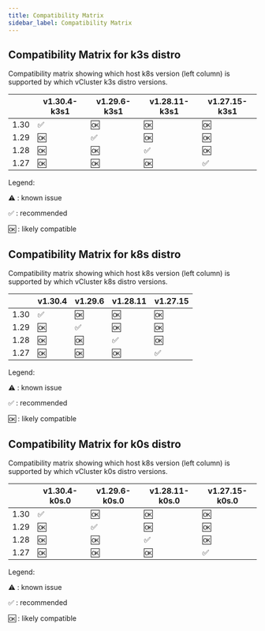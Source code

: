 ```yaml
---
title: Compatibility Matrix
sidebar_label: Compatibility Matrix
---
```


## Compatibility Matrix for k3s distro

Compatibility matrix showing which host k8s version (left column) is supported by which vCluster k3s distro versions.

|      |    v1.30.4-k3s1    |    v1.29.6-k3s1    |   v1.28.11-k3s1    |   v1.27.15-k3s1    |
|------|--------------------|--------------------|--------------------|--------------------|
| 1.30 | :white_check_mark: | :ok:               | :ok:               | :ok:               |
| 1.29 | :ok:               | :white_check_mark: | :ok:               | :ok:               |
| 1.28 | :ok:               | :ok:               | :white_check_mark: | :ok:               |
| 1.27 | :ok:               | :ok:               | :ok:               | :white_check_mark: |


Legend:

:warning: : known issue

:white_check_mark: : recommended

:ok: : likely compatible

## Compatibility Matrix for k8s distro

Compatibility matrix showing which host k8s version (left column) is supported by which vCluster k8s distro versions.

|      |      v1.30.4       |      v1.29.6       |      v1.28.11      |      v1.27.15      |
|------|--------------------|--------------------|--------------------|--------------------|
| 1.30 | :white_check_mark: | :ok:               | :ok:               | :ok:               |
| 1.29 | :ok:               | :white_check_mark: | :ok:               | :ok:               |
| 1.28 | :ok:               | :ok:               | :white_check_mark: | :ok:               |
| 1.27 | :ok:               | :ok:               | :ok:               | :white_check_mark: |


Legend:

:warning: : known issue

:white_check_mark: : recommended

:ok: : likely compatible

## Compatibility Matrix for k0s distro

Compatibility matrix showing which host k8s version (left column) is supported by which vCluster k0s distro versions.

|      |   v1.30.4-k0s.0    |   v1.29.6-k0s.0    |   v1.28.11-k0s.0   |   v1.27.15-k0s.0   |
|------|--------------------|--------------------|--------------------|--------------------|
| 1.30 | :white_check_mark: | :ok:               | :ok:               | :ok:               |
| 1.29 | :ok:               | :white_check_mark: | :ok:               | :ok:               |
| 1.28 | :ok:               | :ok:               | :white_check_mark: | :ok:               |
| 1.27 | :ok:               | :ok:               | :ok:               | :white_check_mark: |


Legend:

:warning: : known issue

:white_check_mark: : recommended

:ok: : likely compatible

